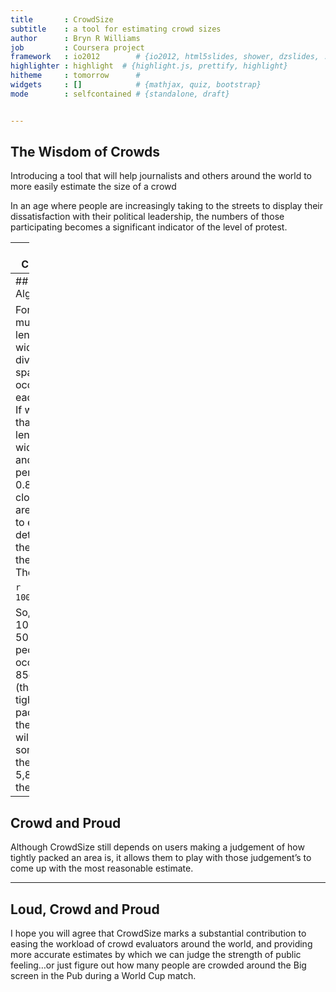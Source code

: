 ```yaml
---
title       : CrowdSize
subtitle    : a tool for estimating crowd sizes
author      : Bryn R Williams
job         : Coursera project 
framework   : io2012        # {io2012, html5slides, shower, dzslides, ...}
highlighter : highlight  # {highlight.js, prettify, highlight}
hitheme     : tomorrow      # 
widgets     : []            # {mathjax, quiz, bootstrap}
mode        : selfcontained # {standalone, draft}


---
```

## The Wisdom of Crowds


Introducing a tool that will help journalists and others around the world
to more easily estimate the size of a crowd

In an age where people are increasingly taking to the streets to display their
dissatisfaction with their political leadership, the numbers of those
participating becomes a significant indicator of the level of protest.



---
## CrowdSize


News organisations have a responsibility to accurately judge those numbers
to tell the whole story, and often it is a matter of dispute. 

The authorities may claim one figure while the organisers claim another.

To this end I have designed CrowdSize, an application which will aid journalists in estimating the numbers of a crowd.


Using a simple algorithm, all you need to know is the width and length of whichever public space is occupied to determine the number of people that are taking part.

---
## The Algorithm


For any area, multiply length by width and divide by the space occupied by each person.
If we take that length=100m
                width=50m
            and space per person = 0.85m
                (how close people are standing to each other determines the space they take up)
Then

```r
100*50/0.85
```

So, in an area 100m by 50m, if people are occupying 85cm each (that's pretty tight packing)
then there will be something in the region of 5,882 of them.

---
## Crowd and Proud




Although CrowdSize still depends on users making a judgement of how tightly packed an area is, it allows them to play with those judgement's to come up with the most reasonable estimate.

---
## Loud, Crowd and Proud




I hope you will agree that CrowdSize marks a substantial contribution to easing the workload of crowd evaluators around the world, and providing more accurate estimates by which we can judge the strength of public feeling...or just figure out how many people are crowded around the Big screen in the Pub during a World Cup match.


